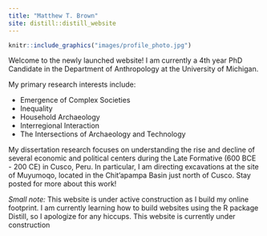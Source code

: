```yaml
---
title: "Matthew T. Brown"
site: distill::distill_website
---
```



:::float-image
```r
knitr::include_graphics("images/profile_photo.jpg")
```


Welcome to the newly launched website!
I am currently a 4th year PhD Candidate in the Department of Anthropology at the University of Michigan.
:::
My primary research interests include:

* Emergence of Complex Societies
* Inequality
* Household Archaeology
* Interregional Interaction
* The Intersections of Archaeology and Technology

My dissertation research focuses on understanding the rise and decline of several economic and political centers during the Late Formative (600 BCE - 200 CE) in Cusco, Peru. In particular, I am directing excavations at the site of Muyumoqo, located in the Chit'apampa Basin just north of Cusco. Stay posted for more about this work!

*Small note:* This website is under active construction as I build my online footprint. 
I am currently learning how to build websites using the R package Distill, so I apologize for any hiccups. This website is currently under construction
